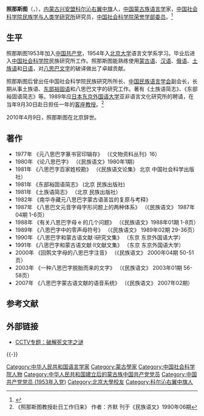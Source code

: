 '''照那斯图'''（{{lang-mn|ᠵᠤᠨᠠᠰᠲᠤ}}，{{bd|1934年||2010年|4月9日|catIdx=Junast照那斯图}}），[[内蒙古|内蒙古]][[兴安盟|兴安盟]][[科尔沁右翼中旗|科尔沁右翼中旗]]人，[[中华人民共和国|中国]][[蒙古族|蒙古族]][[语言学|语言学]]家，[[中国社会科学院民族学与人类学研究所|中国社会科学院民族学与人类学研究所]]研究员，[[中国社会科学院荣誉学部委员|中国社会科学院荣誉学部委员]]。<ref>{{Cite web|title=照那斯图|url=http://cass.cssn.cn/xuebuweiyuan/rongyuxuebuweiyuan/znst/|accessdate=2019-06-20|work=cass.cssn.cn|archive-date=2019-06-20|archive-url=https://web.archive.org/web/20190620122001/http://cass.cssn.cn/xuebuweiyuan/rongyuxuebuweiyuan/znst/|dead-url=no}}</ref>

== 生平 ==
照那斯图1953年加入[[中国共产党|中国共产党]]，1954年入[[北京大学|北京大学]]语言文学系学习。毕业后进入[[中国社会科学院|中国社会科学院]]民族研究所工作。照那斯图能熟练使用[[蒙古语|蒙古语]]、[[汉语|汉语]]、[[俄语|俄语]]、[[土族语|土族语]]和[[日语|日语]]，对[[八思巴文字|八思巴文字]]的破译做出了卓越贡献。

照那斯图后曾出任中国社会科学院民族研究所所长、[[中国民族语言学会|中国民族语言学会]]副会长，长期从事土族语、[[东部裕固语|东部裕固语]]和八思巴文字的研究工作。著有《土族语简志》、《东部裕固语简志》等。1989年应[[日本|日本]][[东京外国语大学|东京外国语大学]]亚非语言文化研究所的聘请，在当年9月30日赴日担任一年的[[客座教授|客座教授]]。<ref>《照那斯图教授赴日工作归来》 作者：齐默  刊于《民族语文》1990年06期 </ref>

2010年4月9日，照那斯图在北京辞世。

== 著作 ==
* 1977年 《元八思巴字篆书官印辑存》 （《文物资料丛刊》16）
* 1980年 《论八思巴字》 （《民族语文》1980年1期）
* 1981年 《八思巴字百家姓校勘》 （《民族语文论集》 北京 中国社会科学出版社）
* 1981年 《东部裕固语简志》 (北京 民族出版社)
* 1981年 《土族语简志》 （北京 民族出版社）
* 1982年 《南华寺藏元八思巴字蒙古语圣旨的复原与考释》
* 1987年 《八思巴文元音字母字形问题上的两种体系》 （《民族语文》 1987年04期 1-6页）
* 1988年 《有关八思巴字母 ė 的几个问题》 （《民族语文》1988年01期 1-8页）
* 1989年 《八思巴字中的零声母符号》 （《民族语文》 1989年02期 29-36页）
* 1990年 《八思巴字和蒙古语文献·Ⅰ研究文集》 （东京 东京外国语大学）
* 1991年 《八思巴字和蒙古语文献·Ⅱ文献文集》 （东京 东京外国语大学）
* 2000年 《回鹘文字母的八思巴字注音》 （《民族语文》 2000年04期 50-51页）
* 2003年 《一种八思巴字脱胎而来的文字》 （《民族语文》 2003年01期 56-58页）
* 2007年 《八思巴字蒙古语文献的语音系统》 （《民族语文》 2007年02期）

== 参考文献 ==
{{Reflist}}

== 外部链接 ==
* [http://www.cctv.com/program/dajia/20070928/104906.shtml CCTV专题：破解死文字之谜] {{Wayback|url=http://www.cctv.com/program/dajia/20070928/104906.shtml |date=20190908152407 }}

{{-}}
{{中国社会科学院荣誉学部委员}}

{{Authority control}}
{{DEFAULTSORT:Junast}}
[[Category:中华人民共和国语言学家|Category:中华人民共和国语言学家]]
[[Category:蒙古學家|Category:蒙古學家]]
[[Category:中国社会科学院人物|Category:中国社会科学院人物]]
[[Category:中华人民共和国建立后的蒙古族中国共产党党员|Category:中华人民共和国建立后的蒙古族中国共产党党员]]
[[Category:中国共产党党员_(1953年入党)|Category:中国共产党党员 (1953年入党)]]
[[Category:北京大學校友|Category:北京大學校友]]
[[Category:科尔沁右翼中旗人|Category:科尔沁右翼中旗人]]